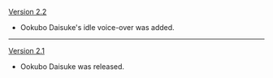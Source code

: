 {{Change History/Header}}
[[Version 2.2]]
* Ookubo Daisuke's idle voice-over was added.
----
[[Version 2.1]]
* Ookubo Daisuke was released.